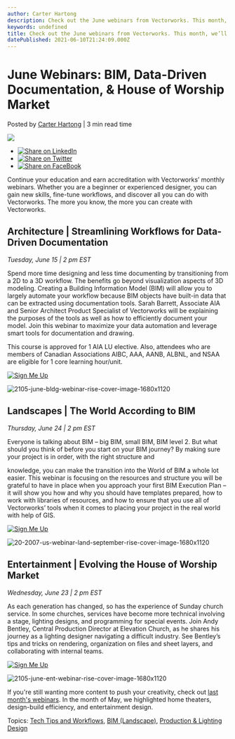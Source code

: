 ```yaml
---
author: Carter Hartong
description: Check out the June webinars from Vectorworks. This month, we’ll discuss BIM execution, data documentation, and the house of worship market.
keywords: undefined
title: Check out the June webinars from Vectorworks. This month, we’ll discuss BIM execution, data documentation, and the house of worship market. 
datePublished: 2021-06-10T21:24:09.000Z
---
```

  

# June Webinars: BIM, Data-Driven Documentation, & House of Worship Market

 Posted by [Carter Hartong](https://blog.vectorworks.net/author/carter-hartong) | 3 min read time 

![](https://blog.vectorworks.net/hubfs/Blog%20Images/060921_June%20Webinars/20-2007-us-webinar-land-september-rise-cover-image-1680x1120.jpeg) 

* [![Share on LinkedIn](https://2659751.fs1.hubspotusercontent-na1.net/hubfs/2659751/michaelDemo/share-LI.png)](http://www.linkedin.com/shareArticle?mini=true&url=https%3A%2F%2Fblog.vectorworks.net%2Fvectorworks-webinars-june-2021)
* [![Share on Twitter](https://2659751.fs1.hubspotusercontent-na1.net/hubfs/2659751/michaelDemo/share-TW.png)](https://www.twitter.com/share?text=June%20Webinars:%20BIM,%20Data-Driven%20Documentation,%20&%20House%20of%20Worship%20Market&url=https%3A%2F%2Fblog.vectorworks.net%2Fvectorworks-webinars-june-2021&via=PMGTweets)
* [![Share on FaceBook](https://2659751.fs1.hubspotusercontent-na1.net/hubfs/2659751/michaelDemo/share-FB.png)](https://www.facebook.com/sharer/sharer.php?u=https%3A%2F%2Fblog.vectorworks.net%2Fvectorworks-webinars-june-2021)

Continue your education and earn accreditation with Vectorworks’ monthly webinars. Whether you are a beginner or experienced designer, you can gain new skills, fine\-tune workflows, and discover all you can do with Vectorworks. The more you know, the more you can create with Vectorworks.

## Architecture | Streamlining Workflows for Data-Driven Documentation

_Tuesday, June 15 | 2 pm EST_

Spend more time designing and less time documenting by transitioning from a 2D to a 3D workflow. The benefits go beyond visualization aspects of 3D modeling. Creating a Building Information Model (BIM) will allow you to largely automate your workflow because BIM objects have built-in data that can be extracted using documentation tools. Sarah Barrett, Associate AIA and Senior Architect Product Specialist of Vectorworks will be explaining the purposes of the tools as well as how to efficiently document your model. Join this webinar to maximize your data automation and leverage smart tools for documentation and drawing. 

This course is approved for 1 AIA LU elective. Also, attendees who are members of Canadian Associations AIBC, AAA, AANB, ALBNL, and NSAA are eligible for 1 core learning hour/unit.

[![Sign Me Up](https://no-cache.hubspot.com/cta/default/3018241/9a9ff2d1-0f8a-4024-bc16-b264ad342c36.png)](https://cta-redirect.hubspot.com/cta/redirect/3018241/9a9ff2d1-0f8a-4024-bc16-b264ad342c36) 

![2105-june-bldg-webinar-rise-cover-image-1680x1120](https://blog.vectorworks.net/hs-fs/hubfs/Blog%20Images/060921_June%20Webinars/2105-june-bldg-webinar-rise-cover-image-1680x1120.jpg?width=1680&name=2105-june-bldg-webinar-rise-cover-image-1680x1120.jpg) 

## Landscapes | The World According to BIM

_Thursday, June 24 | 2 pm EST_

Everyone is talking about BIM – big BIM, small BIM, BIM level 2\. But what should you think of before you start on your BIM journey? By making sure your project is in order, with the right structure and 

knowledge, you can make the transition into the World of BIM a whole lot easier. This webinar is focusing on the resources and structure you will be grateful to have in place when you approach your first BIM Execution Plan – it will show you how and why you should have templates prepared, how to work with libraries of resources, and how to ensure that you use all of Vectorworks’ tools when it comes to placing your project in the real world with help of GIS.

[![Sign Me Up](https://no-cache.hubspot.com/cta/default/3018241/93c004e8-fce3-4f40-8c56-d4e2d20ad0da.png)](https://cta-redirect.hubspot.com/cta/redirect/3018241/93c004e8-fce3-4f40-8c56-d4e2d20ad0da) 

![20-2007-us-webinar-land-september-rise-cover-image-1680x1120](https://blog.vectorworks.net/hs-fs/hubfs/Blog%20Images/060921_June%20Webinars/20-2007-us-webinar-land-september-rise-cover-image-1680x1120.jpg?width=1680&name=20-2007-us-webinar-land-september-rise-cover-image-1680x1120.jpg)

## Entertainment | Evolving the House of Worship Market

_Wednesday, June 23 | 2 pm EST_

As each generation has changed, so has the experience of Sunday church service. In some churches, services have become more technical involving a stage, lighting designs, and programming for special events. Join Andy Bentley, Central Production Director at Elevation Church, as he shares his journey as a lighting designer navigating a difficult industry. See Bentley’s tips and tricks on rendering, organization on files and sheet layers, and collaborating with internal teams.

[![Sign Me Up](https://no-cache.hubspot.com/cta/default/3018241/2a8c15ec-9416-4ad2-b2de-4cc75aa0d228.png)](https://cta-redirect.hubspot.com/cta/redirect/3018241/2a8c15ec-9416-4ad2-b2de-4cc75aa0d228) 

![2105-june-ent-webinar-rise-cover-image-1680x1120](https://blog.vectorworks.net/hs-fs/hubfs/Blog%20Images/060921_June%20Webinars/2105-june-ent-webinar-rise-cover-image-1680x1120.jpg?width=1680&name=2105-june-ent-webinar-rise-cover-image-1680x1120.jpg)

If you're still wanting more content to push your creativity, check out [last month's webinars](../../../net/vectorworks/blog/may-webinars-home-theaters-design-build-efficiency-av-design.html). In the month of May, we highlighted home theaters, design-build efficiency, and entertainment design. 

 Topics: [Tech Tips and Workflows](https://blog.vectorworks.net/topic/tech-tips-and-workflows), [BIM (Landscape)](https://blog.vectorworks.net/topic/bim-landscape), [Production & Lighting Design](https://blog.vectorworks.net/topic/production-lighting-design) 

  